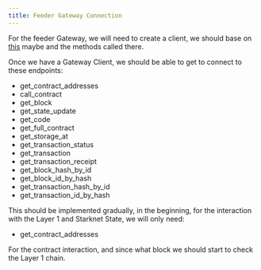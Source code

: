 ```yaml
---
title: Feeder Gateway Connection
---
```


For the feeder Gateway, we will need to create a client, we should base on [this](https://github.com/starkware-libs/cairo-lang/blob/master/src/starkware/starknet/services/api/feeder_gateway/feeder_gateway_client.py)
maybe and the methods called there.

Once we have a Gateway Client, we should be able to get to connect to these endpoints:
- get_contract_addresses
- call_contract
- get_block
- get_state_update
- get_code
- get_full_contract
- get_storage_at
- get_transaction_status
- get_transaction
- get_transaction_receipt
- get_block_hash_by_id
- get_block_id_by_hash
- get_transaction_hash_by_id
- get_transaction_id_by_hash

This should be implemented gradually, in the beginning, for the interaction with the Layer 1 and Starknet State, we will
only need:
- get_contract_addresses

For the contract interaction, and since what block we should start to check the Layer 1 chain.